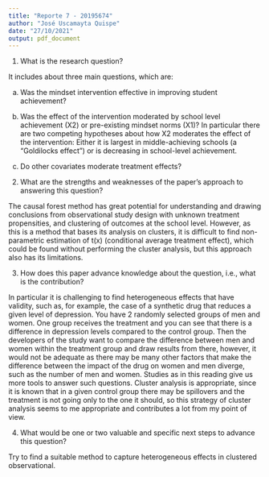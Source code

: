 ---
title: "Reporte 7 - 20195674"
author: "José Uscamayta Quispe"
date: "27/10/2021"
output: pdf_document
---

1. What is the research question?

It includes about three main questions, which are:

a. Was the mindset intervention effective in improving student achievement?

b. Was the effect of the intervention moderated by school level achievement (X2) or pre-existing mindset norms (X1)? In particular there are two competing hypotheses about how X2 moderates the effect of the intervention: Either it is largest in middle-achieving schools (a "Goldilocks effect") or is decreasing in school-level achievement.

c. Do other covariates moderate treatment effects?

2. What are the strengths and weaknesses of the paper's approach to answering this question?

The causal forest method has great potential for understanding and drawing conclusions from observational study design with unknown treatment propensities, and clustering of outcomes at the school level. However, as this is a method that bases its analysis on clusters, it is difficult to find non-parametric estimation of t(x) (conditional average treatment effect), which could be found without performing the cluster analysis, but this approach also has its limitations.

3. How does this paper advance knowledge about the question, i.e., what is the contribution?

In particular it is challenging to find heterogeneous effects that have validity, such as, for example, the case of a synthetic drug that reduces a given level of depression. You have 2 randomly selected groups of men and women. One group receives the treatment and you can see that there is a difference in depression levels compared to the control group. Then the developers of the study want to compare the difference between men and women within the treatment group and draw results from there, however, it would not be adequate as there may be many other factors that make the difference between the impact of the drug on women and men diverge, such as the number of men and women. Studies as in this reading give us more tools to answer such questions. Cluster analysis is appropriate, since it is known that in a given control group there may be spillovers and the treatment is not going only to the one it should, so this strategy of cluster analysis seems to me appropriate and contributes a lot from my point of view.

4. What would be one or two valuable and specific next steps to advance this question?

Try to find a suitable method to capture heterogeneous effects in clustered observational.
